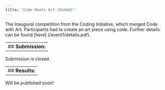 ```yaml
---
title: "Code Meets Art (Ended)"
---
```


The Inaugural competition from the Coding Initiative, which merged Code with Art. 
Participants had to create an art piece using code. Further details can be found [here] (/event1/details.pdf).

--
## **Submission:**
--

Submission is closed.

--
## **Results:**
--

Will be published soon!
